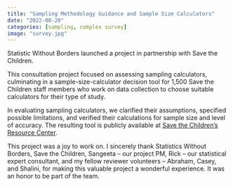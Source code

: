 ```yaml
---
title: "Sampling Methodology Guidance and Sample Size Calculators"
date: "2022-08-20"
categories: [sampling, complex survey]
image: "survey.jpg"
---
```


Statistic Without Borders launched a project in partnership with Save the Children.

This consultation project focused on assessing sampling calculators, culminating in a sample-size-calculator decision tool for 1,500 Save the Children staff members who work on data collection to choose suitable calculators for their type of study.

In evaluating sampling calculators, we clarified their assumptions, specified possible limitations, and verified their calculations for sample size and level of accuracy. The resulting tool is publicly available at [Save the Children's Resource Center](https://resourcecentre.savethechildren.net/document/sample-size-calculator-decision-tool/).

This project was a joy to work on. I sincerely thank Statistics Without Borders, Save the Children, Sangeeta -- our project PM, Rick -- our statistical expert consultant, and my fellow reviewer volunteers -- Abraham, Casey, and Shalini, for making this valuable project a wonderful experience. It was an honor to be part of the team.
